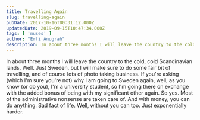 ```yaml
---
title: Travelling Again
slug: travelling-again
pubDate: 2017-10-16T00:31:12.000Z
updatedDate: 2019-09-15T10:47:34.000Z
tags: [ 'muses' ]
author: "Erfi Anugrah"
description: In about three months I will leave the country to the cold, cold Scandinavian lands.
---
```


In about three months I will leave the country to the cold, cold Scandinavian lands. Well. Just Sweden, but I will make sure to do some fair bit of travelling, and of course lots of photo taking business. If you're asking (which I'm sure you're not) why I am going to Sweden again, well, as you know (or do you), I'm a university student, so I'm going there on exchange with the added bonus of being with my significant other again. So yes. Most of the administrative nonsense are taken care of. And with money, you can do anything. Sad fact of life. Well, without you can too. Just exponentially harder. 
